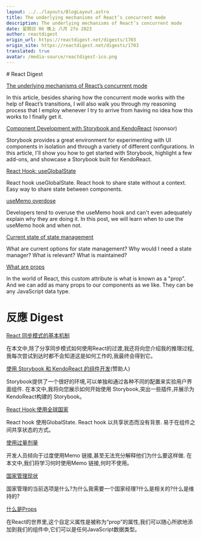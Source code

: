```yaml
---
layout: ../../layouts/BlogLayout.astro
title: The underlying mechanisms of React’s concurrent mode
description: The underlying mechanisms of React’s concurrent mode
date: 星期日 06 晚上 八月 27o 2023
author: reactdigest
origin_url: https://reactdigest.net/digests/1703
origin_site: https://reactdigest.net/digests/1703
translated: true
avatar: /media-source/reactdigest-ico.png
---
```



<Reference client:only="react" title="The underlying mechanisms of React’s concurrent mode" url="https://reactdigest.net/digests/1703" />

<Detail client:only="react">
	# React Digest

[The underlying mechanisms of React’s concurrent mode](https://reactdigest.net/link/16302/a24eb3ef-556d-456e-a6a4-25de0a1cd63b/email)

In this article, besides sharing how the concurrent mode works with the help of React’s transitions, I will also walk you through my reasoning process that I employ whenever I try to arrive from having no idea how this works to I finally get it.

[Component Development with Storybook and KendoReact](https://reactdigest.net/link/16303/a24eb3ef-556d-456e-a6a4-25de0a1cd63b/email) (sponsor)

Storybook provides a great environment for experimenting with UI components in isolation and through a variety of different configurations. In this article, I'll show you how to get started with Storybook, highlight a few add-ons, and showcase a Storybook built for KendoReact.

[React Hook: useGlobalState](https://reactdigest.net/link/16304/a24eb3ef-556d-456e-a6a4-25de0a1cd63b/email)

React hook useGlobalState. React hook to share state without a context. Easy way to share state between components.

[useMemo overdose](https://reactdigest.net/link/16305/a24eb3ef-556d-456e-a6a4-25de0a1cd63b/email)

Developers tend to overuse the useMemo hook and can't even adequately explain why they are doing it. In this post, we will learn when to use the useMemo hook and when not.

[Current state of state management](https://reactdigest.net/link/16306/a24eb3ef-556d-456e-a6a4-25de0a1cd63b/email)

What are current options for state management? Why would I need a state manager? What is relevant? What is maintained?

[What are props](https://reactdigest.net/link/16307/a24eb3ef-556d-456e-a6a4-25de0a1cd63b/email)

In the world of React, this custom attribute is what is known as a "prop". And we can add as many props to our components as we like. They can be any JavaScript data type.


</Detail>

# 反應 Digest

[React 同步模式的基本机制](https://reactdigest.net/link/16302/a24eb3ef-556d-456e-a6a4-25de0a1cd63b/email)

在本文中,除了分享同步模式如何使用React的过渡,我还将向您介绍我的推理过程,我每次尝试到达时都不会知道这是如何工作的,我最终会得到它。

[使用 Storybook 和 KendoReact 的组件开发](https://reactdigest.net/link/16303/a24eb3ef-556d-456e-a6a4-25de0a1cd63b/email)(赞助人)

Storybook提供了一个很好的环境,可以单独和通过各种不同的配置来实验用户界面组件. 在本文中,我将向您展示如何开始使用 Storybook,突出一些插件,并展示为KendoReact构建的 Storybook。

[React Hook:使用全球国家](https://reactdigest.net/link/16304/a24eb3ef-556d-456e-a6a4-25de0a1cd63b/email)

React hook 使用GlobalState. React hook 以共享状态而没有背景. 易于在组件之间共享状态的方式。

[使用过量剂量](https://reactdigest.net/link/16305/a24eb3ef-556d-456e-a6a4-25de0a1cd63b/email)

开发人员倾向于过度使用Memo 链接,甚至无法充分解释他们为什么要这样做. 在本文中,我们将学习何时使用Memo 链接,何时不使用。

[国家管理现状](https://reactdigest.net/link/16306/a24eb3ef-556d-456e-a6a4-25de0a1cd63b/email)

国家管理的当前选项是什么?为什么我需要一个国家经理?什么是相关的?什么是维持的?

[什么是Props](https://reactdigest.net/link/16307/a24eb3ef-556d-456e-a6a4-25de0a1cd63b/email)

在React的世界里,这个自定义属性是被称为“prop”的属性,我们可以随心所欲地添加到我们的组件中,它们可以是任何JavaScript数据类型。


